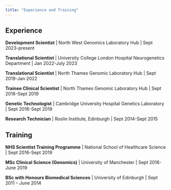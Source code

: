 ```yaml
---
title: "Experience and Training"
---
```

## Experience

**Development Scientist** | North West Genomics Laboratory Hub | Sept 2023-present

**Translational Scientist** | University College London Hospital Neurogenetics Department | Jan 2022-July 2023

**Translational Scientist** | North Thames Genomic Laboratory Hub | Sept 2019-Jan 2022

**Trainee Clinical Scientist** | North Thames Genomic Laboratory Hub | Sept 2016-Sept 2019

**Genetic Technologist** | Cambridge University Hospital Genetics Laboratory | Sept 2016-Sept 2019

**Research Technician** | Roslin Institute, Edinburgh | Sept 2014-Sept 2015

## Training

**NHS Scientist Training Programme** | National School of Healthcare Science | Sept 2016-Sept 2019

**MSc Clinical Science (Genomics)** | University of Manchester | Sept 2016-June 2019

**BSc with Honours Biomedical Sciences** | University of Edinburgh | Sept 2011 – June 2014
